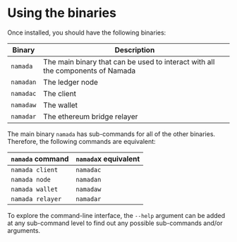 
# Using the binaries

Once installed, you should have the following binaries:

| Binary | Description |
| --- | --- |
| `namada` | The main binary that can be used to interact with all the components of Namada |
| `namadan` | The ledger node |
| `namadac` | The client |
| `namadaw` | The wallet |
| `namadar` | The ethereum bridge relayer |

The main binary `namada` has sub-commands for all of the other binaries. Therefore, the following commands are equivalent:

| `namada` command | `namada`x equivalent |
| --- | --- |
| `namada client` | `namadac` |
| `namada node` | `namadan` |
| `namada wallet` | `namadaw` |
| `namada relayer` | `namadar` |


To explore the command-line interface, the `--help` argument can be added at any sub-command level to find out any possible sub-commands and/or arguments.

